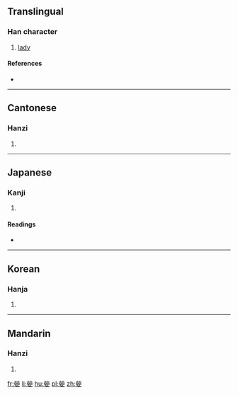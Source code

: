 ==Translingual==

===Han character===
{{Han char|rn=38|rad=女|as=10|sn=13|four=99404|canj=FFBV|ids=⿱𤇾女}}

# [[lady]]

====References====
* {{Han ref|kx=0269.010|dkj=06610|dj=0536.140|hdz=21073.090|uh=5AC8|ud=23240|bh=DCFC|bd=56572}}

----

==Cantonese==

===Hanzi===
{{yue-hanzi|jyut=[[jing1]]|y=ying1}}

# {{defn|lang=yue|sort=女10}}

----

==Japanese==

===Kanji===
{{ja-kanji|grade=|rs=女10}}

# {{defn|lang=ja|sort=女10}}

====Readings====
* {{ja-readings|on=[[せう]] (seu), [[あう]] (au), [[げい]] (gei), [[ぎょう]] (gyō), [[えい]] (ei), [[けい]] (kei)|kun=[[みめよいさま]] (mimeyoisama), [[みにくい]] (minikui), [[みめよいすがた]] (mimeyoisugata)}}

----

==Korean==

===Hanja===
{{ko-hanja|hangeul=앵|rv=aeng|mr=aeng}}

# {{defn|lang=ko|sort=女10}}

----

==Mandarin==

===Hanzi===
{{cmn-hanzi|pin=[[yīng]] ([[ying1]])|wg=ying<sup>1</sup>}}

# {{defn|lang=cmn|sort=女10}}

[[fr:嫈]]
[[li:嫈]]
[[hu:嫈]]
[[pl:嫈]]
[[zh:嫈]]